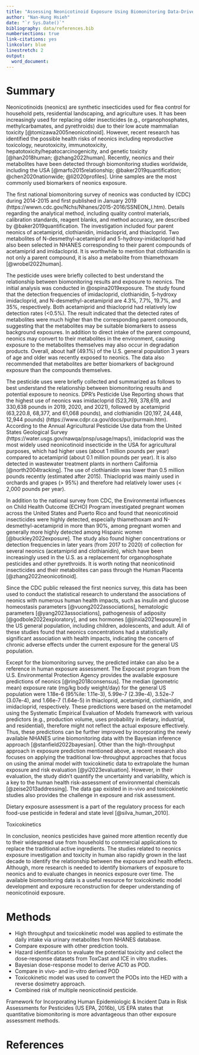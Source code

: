 ```yaml
---
title: "Assessing Neonicotinoid Exposure Using Biomonitoring Data-Driven Toxicokinetic Modeling"
author: "Nan-Hung Hsieh"
date: "`r Sys.Date()`"
bibliography: data/references.bib
numbersections: true
link-citations: yes
linkcolor: blue
linestretch: 2
output:
  word_document:
---
```



Summary {#summary .unnumbered}
================================

Neonicotinoids (neonics) are synthetic insecticides used for flea control for
household pets, residential landscaping, and agriculture uses. It has been
increasingly used for replacing older insecticides (e.g., organophosphates,
methylcarbamates, and pyrethroids) due to their low acute mammalian toxicity
[@tomizawa2005neonicotinoid]. However, recent research has identified the
possible health risks of neonics including reproductive toxicology,
neurotoxicity, immunotoxicity, hepatotoxicity/hepatocarcinogenicity, and
genetic toxicity [@han2018human; @zhang2022human]. Recently, neonics and their
metabolites have been detected through biomonitoring studies worldwide,
including the USA [@marfo2015relationship; @baker2019quantification;
@chen2020nationwide; @li2020profiles]. Urine samples are the most commonly used
biomarkers of neonics exposure.

The first national biomonitoring survey of neonics was conducted by (CDC)
during 2014-2015 and first published in January 2019
(https://wwwn.cdc.gov/Nchs/Nhanes/2015-2016/SSNEON_I.htm). Details regarding
the analytical method, including quality control materials, calibration
standards, reagent blanks, and method accuracy, are described by
@baker2019quantification. The investigation included four parent neonics of
acetamiprid, clothianidin, imidacloprid, and thiacloprid. Two metabolites of
N-desmethyl-acetamiprid and 5-hydroxy-imidacloprid had also been selected in
NHANES corresponding to their parent compounds of acetamiprid and imidacloprid.
It is worthwhile to mention that clothianidin is not only a parent compound, it
is also a metabolite from thiamethoxam [@wrobel2022human].

The pesticide uses were briefly collected to best understand the relationship
between biomonitoring results and exposure to neonics. The initial analysis was
conducted in @ospina2019exposure. The study found that the detection
frequencies of imidacloprid, clothianidin, 5-hydroxy imidacloprid, and
N-desmethyl-acetamiprid are 4.3%, 7.7%, 19.7%, and 35%, respectively. Both
acetamiprid and thiacloprid had relatively low detection rates (<0.5%). The
result indicated that the detected rates of metabolites were much higher than
the corresponding parent compounds, suggesting that the metabolites may be
suitable biomarkers to assess background exposures. In addition to direct
intake of the parent compound, neonics may convert to their metabolites in the
environment, causing exposure to the metabolites themselves may also occur in
degradation products. Overall, about half (49.1%) of the U.S. general
population 3 years of age and older was recently exposed to neonics. The data
also recommended that metabolites are better biomarkers of background exposure
than the compounds themselves.

The pesticide uses were briefly collected and summarized as follows to best
understand the relationship between biomonitoring results and potential
exposure to neonics. DPR’s Pesticide Use Reporting shows that the highest use
of neonics was imidacloprid (523,769, 378,619, and 330,638 pounds in 2019,
2020, and 2021), followed by acetamiprid (63,220.8, 68,377, and 61,068 pounds),
and clothianidin (20,197, 24,448, 12,944 pounds)
(https://www.cdpr.ca.gov/docs/pur/purmain.htm). According to the Annual
Agricultural Pesticide Use data from the United States Geological Survey
(https://water.usgs.gov/nawqa/pnsp/usage/maps/), imidacloprid was the most
widely used neonicotinoid insecticide in the USA for agricultural purposes,
which had higher uses (about 1 million pounds per year) compared to acetamiprid
(about 0.1 million pounds per year). It is also detected in wastewater
treatment plants in northern California [@north2004tracking]. The use of
clothianidin was lower than 0.5 million pounds recently (estimated after 2015).
Thiacloprid was mainly used in orchards and grapes (> 95%) and therefore had
relatively lower uses (< 2,000 pounds per year).

In addition to the national survey from CDC, the Environmental influences on
Child Health Outcome (ECHO) Program investigated pregnant women across the
United States and Puerto Rico and found that neonicotinoid insecticides were
highly detected, especially thiamethoxam and N-desmethyl-acetamiprid in more
than 90%, among pregnant women and generally more highly detected among
Hispanic women [@buckley2022exposure]. The study also found higher
concentrations or detection frequencies in later years (from 2017 to 2020) of
collection for several neonics (acetamiprid and clothianidin), which have been
increasingly used in the U.S. as a replacement for organophosphate pesticides
and other pyrethroids. It is worth noting that neonicotinoid insecticides and
their metabolites can pass through the Human Placenta
[@zhang2022neonicotinoid].

Since the CDC public released the first neonics survey, this data has been used
to conduct the statistical research to understand the associations of neonics
with numerous human health impacts, such as insulin and glucose homeostasis
parameters [@vuong2022associations], hematologic parameters
[@yang2023associations], pathogenesis of adiposity [@godbole2022exploratory],
and sex hormones [@jinxia2021exposure] in the US general population, including
children, adolescents, and adult. All of these studies found that neonics
concentrations had a statistically significant association with health impacts,
indicating the concern of chronic adverse effects under the current exposure
for the general US population.

Except for the biomonitoring survey, the predicted intake can also be
a reference in human exposure assessment. The Expocast program from the U.S.
Environmental Protection Agency provides the available exposure predictions of
neonics [@ring2018consensus]. The median (geometric mean) exposure rate (mg/kg
body weight/day) for the general US population were 1.18e-6 (95%ile: 1.11e-3),
5.99e-7 (2.39e-4), 3.52e-7 (3.07e-4), and 1.66e-7 (1.64e-5) in thiacloprid,
acetamiprid, clothianidin, and imidacloprid, respectively. These predictions
were based on the metamodel using the Systematic Empirical Evaluation of Models
framework with various predictors (e.g., production volume, uses probability in
dietary, industrial, and residential), therefore might not reflect the actual
exposure effectively. Thus, these predictions can be further improved by
incorporating the newly available NHANES urine biomonitoring data with the
Bayesian inference approach [@stanfield2022bayesian]. Other than the
high-throughput approach in exposure prediction mentioned above, a recent
research also focuses on applying the traditional low-throughput approaches
that focus on using the animal model with toxicokinetic data to extrapolate the
human exposure and risk evaluation [@yi2023evaluation]. However, in their
evaluation, the study didn't quantify the uncertainty and variability, which is
a key to the human health risk-assessment of environmental chemicals
[@zeise2013addressing]. The data gap existed in in-vivo and toxicokinetic
studies also provides the challenge in exposure and risk assessment.


Dietary exposure assessment is a part of the regulatory process for each food-use pesticide in federal and state level [@silva_human_2010]. 

Toxicokinetics


In conclusion, neonics pesticides have gained more attention recently due to
their widespread use from household to commercial applications to replace the
traditional active ingredients. The studies related to neonics exposure
investigation and toxicity in human also rapidly grown in the last decade to
identify the relationship between the exposure and health effects. Although,
more research is needed to identify biomarkers of exposure to neonics and to
evaluate changes in neonics exposure over time. The available biomonitoring
data is a useful resource for toxicokinetic model development and exposure
reconstruction for deeper understanding of neonicotinoid exposure.


Methods {#methods}
=====================

- High throughput and toxicokinetic model was applied to estimate the daily intake via urinary metabolites from NHANES database. 
- Compare exposure with other prediction tools.
- Hazard identification to evaluate the potential toxicity and collect the dose-response datasets from ToxCast and ICE in vitro studies.
- Bayesian dose-response model to derive AC10 as POD.
- Compare in vivo- and in-vitro derived POD
- Toxicokinetic model was used to convert the PODs into the HED with a reverse dosimetry approach.
- Combined risk of multiple neonicotinoid pesticide.


::: {.notes}
Framework for Incorporating Human Epidemiologic & Incident Data in Risk Assessments for Pesticides (US EPA, 2016b), US EPA states that quantitative biomonitoring is more advantageous than other exposure assessment methods.
:::


References {#references .unnumbered}
====================================
